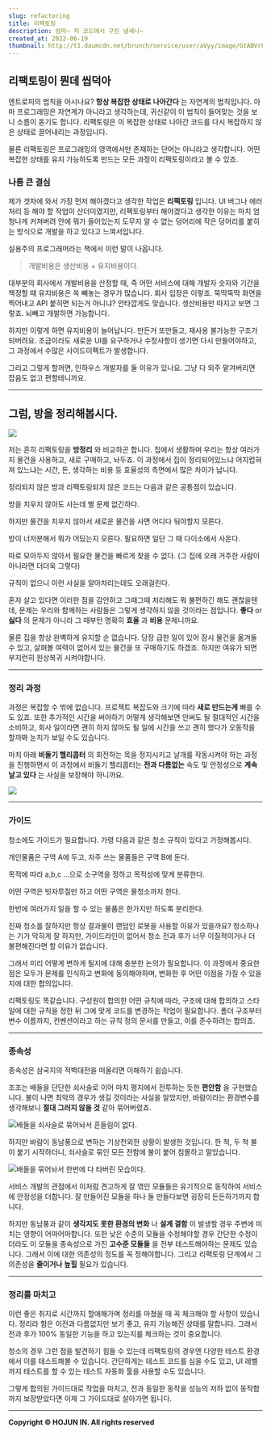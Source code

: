 ```yaml
---
slug: refactoring
title: 리팩토링
description: 엄마~ 저 코드에서 구린 냄새나~
created_at: 2022-06-19
thumbnail: http://t1.daumcdn.net/brunch/service/user/aVyy/image/GtABVrFFQfHeU2A20PxEPb-bqtY.jpeg
---
```


## 리팩토링이 뭔데 씹덕아

엔트로피의 법칙을 아시나요? **항상 복잡한 상태로 나아간다** 는 자연계의 법칙입니다. 아마 프로그래밍은 자연계가 아니라고 생각하는데,
귀신같이 이 법칙이 들어맞는 것을 보니 소름이 돋기도 합니다. 리팩토링은 이 복잡한 상태로 나아간 코드를 다시 복잡하지 않은 상태로
끌어내리는 과정입니다.

물론 리팩토링은 프로그래밍의 영역에서만 존재하는 단어는 아니라고 생각합니다. 어떤 복잡한 상태를 유지 가능하도록 만드는 모든 과정이
리팩토링이라고 볼 수 있죠.

### 나름 큰 결심

제가 겟차에 와서 가장 먼저 해야겠다고 생각한 작업은 **리팩토링** 입니다. UI 버그나 에러처리 등 해야 할 작업이 산더미였지만,
리팩토링부터 해야겠다고 생각한 이유는 마치 엄청나게 커져버려 안에 뭐가 들어있는지 도무지 알 수 없는 덩어리에 작은 덩어리를 붙히는 방식으로
개발을 하고 있다고 느껴서입니다.

실용주의 프로그래머라는 책에서 이런 말이 나옵니다.

> 개발비용은 생산비용 + 유지비용이다.

대부분의 회사에서 개발비용을 산정할 때, 즉 어떤 서비스에 대해 개발자 숫자와 기간을 책정할 때 유지비용은 쏙 빼놓는 경우가 많습니다. 회사
입장은 이렇죠. 뚝딱뚝딱 화면을 찍어내고 API 붙히면 되는거 아니냐? 안타깝게도 맞습니다. 생산비용만 따지고 보면 그렇죠. 뇌빼고 개발하면
가능합니다.

하지만 이렇게 하면 유지비용이 늘어납니다. 만든거 또만들고, 재사용 불가능한 구조가 되버려요. 조금이라도 새로운 UI를 요구하거나 수정사항이
생기면 다시 만들어야하고, 그 과정에서 수많은 사이드이펙트가 발생합니다.

그리고 그렇게 할꺼면, 인하우스 개발자를 둘 이유가 있나요. 그냥 다 외주 맡겨버리면 잡음도 없고 편할테니까요.

---

## 그럼, 방을 정리해봅시다.

![](http://t1.daumcdn.net/brunch/service/user/aVyy/image/n8TVXUsBvf0Wcp29qtvocxp-6pw.JPG)

저는 흔히 리팩토링을 **방정리** 와 비교하곤 합니다. 집에서 생활하며 우리는 항상 여러가지 물건을 사용하고, 새로 구매하고, 놔두죠. 이
과정에서 집이 정리되어있느냐 어지럽혀져 있느냐는 시간, 돈, 생각하는 비용 등 효율성의 측면에서 많은 차이가 납니다.

정리되지 않은 방과 리팩토링되지 않은 코드는 다음과 같은 공통점이 있습니다.

방을 치우지 않아도 사는데 별 문제 없긴하다.

하지만 물건을 치우지 않아서 새로운 물건을 사면 어디다 둬야할지 모른다.

방이 너저분해서 뭐가 어딨는지 모른다. 필요하면 일단 그 때 다이소에서 사온다.

따로 모아두지 않아서 필요한 물건을 빠르게 찾을 수 없다. (그 집에 오래 거주한 사람이 아니라면 더더욱 그렇다)

규칙이 없으니 이런 사실을 알아차리는데도 오래걸린다.

혼자 살고 있다면 이러한 점을 감안하고 그때그때 처리해도 뭐 불편하긴 해도 괜찮을텐데, 문제는 우리와 함께하는 사람들은 그렇게 생각하지 않을
것이라는 점입니다. **좋다** or **싫다** 의 문제가 아니라 그 때부턴 명확히 **효율** 과 **비용** 문제니까요.

물론 집을 항상 완벽하게 유지할 순 없습니다. 당장 급한 일이 있어 잠시 물건을 옮겨둘 수 있고, 살펴볼 여력이 없어서 있는 물건을 또
구매하기도 하겠죠. 하지만 여유가 되면 부지런히 원상복귀 시켜야합니다.

---

### 정리 과정

과정은 복잡할 수 밖에 없습니다. 프로젝트 복잡도와 크기에 따라 **새로 만드는게** 빠를 수도 있죠. 또한 추가적인 시간을 써야하기 어떻게
생각해보면 안써도 될 절대적인 시간을 소비하고, 회사 일이라면 괜히 하지 않아도 될 일에 시간을 쓰고 괜히 했다가 오동작을 할까봐 눈치가
보일 수도 있습니다.

마치 아래 **비둘기 헬리콥터** 의 회전하는 목을 정지시키고 날개를 작동시켜야 하는 과정을 진행하면서 이 과정에서 비둘기 헬리콥터는
**전과 다름없는** 속도 및 안정성으로 **계속 날고 있다** 는 사실을 보장해야 하니까요.

![](http://t1.daumcdn.net/brunch/service/user/aVyy/image/LL25QPkZ55vlvaGfjFBDXze1o3A.gif)

---

### 가이드

청소에도 가이드가 필요합니다. 가령 다음과 같은 청소 규칙이 있다고 가정해봅시다.

개인물품은 구역 A에 두고, 자주 쓰는 물품들은 구역 B에 둔다.

목적에 따라 a,b,c …으로 소구역을 정하고 목적성에 맞게 분류한다.

어떤 구역은 빗자루질만 하고 어떤 구역은 물청소까지 한다.

한번에 여러가지 일을 할 수 있는 물품은 한가지만 하도록 분리한다.

진짜 청소를 잘하지만 항상 결과물이 랜덤인 로봇을 사용할 이유가 있을까요? 청소하나는 기가 막히게 잘 하지만, 가이드라인이 없어서 청소 전과
후가 너무 이질적이거나 더 불편해진다면 할 이유가 없습니다.

그래서 미리 어떻게 변하게 될지에 대해 충분한 논의가 필요합니다. 이 과정에서 중요한 점은 모두가 문제를 인식하고 변화에 동의해야하며,
변화한 후 어떤 이점을 가질 수 있을 지에 대한 합의입니다.

리팩토링도 똑같습니다. 구성원이 합의한 어떤 규칙에 따라, 구조에 대해 합의하고 스타일에 대한 규칙을 정한 뒤 그에 맞게 코드를 변경하는
작업이 필요합니다. 폴더 구조부터 변수 이름까지, 컨벤션이라고 하는 규칙 정의 문서를 만들고, 이를 준수하려는 합의죠.

---

### 종속성

종속성은 삼국지의 적벽대전을 떠올리면 이해하기 쉽습니다.

조조는 배들을 단단한 쇠사슬로 이어 마치 평지에서 전투하는 듯한 **편안함** 을 구현했습니다. 불이 나면 최악의 경우가 생길 것이라는
사실을 알았지만, 바람이라는 환경변수를 생각해보니 **절대 그러지 않을 것** 같아 묶어버렸죠.

![](http://t1.daumcdn.net/brunch/service/user/aVyy/image/QGEN1VK_gffXmIaxJlRidBolNcw.png)배들을
쇠사슬로 묶어놔서 흔들림이 없다.

하지만 바람이 동남풍으로 변하는 기상천외한 상황이 발생한 것입니다. 한 척, 두 척 불이 붙기 시작하더니, 쇠사슬로 묶인 모든 전함에 불이
붙어 침몰하고 말았습니다.

![](http://t1.daumcdn.net/brunch/service/user/aVyy/image/sJ0XgmoO0Vv8qWmFdwjy0aUWsdY.jpg)배들을
묶어놔서 한번에 다 타버린 모습이다.

서비스 개발의 관점에서 이처럼 견고하게 잘 엮인 모듈들은 유기적으로 동작하여 서비스에 안정성을 더합니다. 잘 만들어진 모듈을 하나 둘
만들다보면 굉장히 든든하기까지 합니다.

하지만 동남풍과 같이 **생각지도 못한 환경의 변화** 나 **설계 결함** 이 발생할 경우 주변에 미치는 영향이 어마어마합니다. 또한 낮은
수준의 모듈을 수정해야할 경우 간단한 수정이더라도 이 모듈을 종속성으로 가진 **고수준 모듈들** 을 전부 테스트해야하는 문제도 있습니다.
그래서 이에 대한 의존성의 정도를 꼭 정해야합니다. 그리고 리팩토링 단계에서 그 의존성을 **줄이거나 높힐** 필요가 있습니다.

---

### 정리를 마치고

이런 좋은 취지로 시간까지 할애해가며 정리를 마쳤을 때 꼭 체크해야 할 사항이 있습니다. 정리라 함은 이전과 다름없지만 보기 좋고, 유지
가능해진 상태를 말합니다. 그래서 전과 후가 100% 동일한 기능을 하고 있는지를 체크하는 것이 중요합니다.

청소의 경우 그런 점을 발견하기 힘들 수 있는데 리팩토링의 경우엔 다양한 테스트 환경에서 이를 테스트해볼 수 있습니다. 간단하게는 테스트
코드를 심을 수도 있고, UI 레벨까지 테스트를 할 수 있는 테스트 자동화 툴을 사용할 수도 있습니다.

그렇게 합의된 가이드대로 작업을 마치고, 전과 동일한 동작을 성능의 저하 없이 동작함까지 보장받았다면 이제 그 가이드대로 살아가면 됩니다.

---


**Copyright © HOJUN IN. All rights reserved**